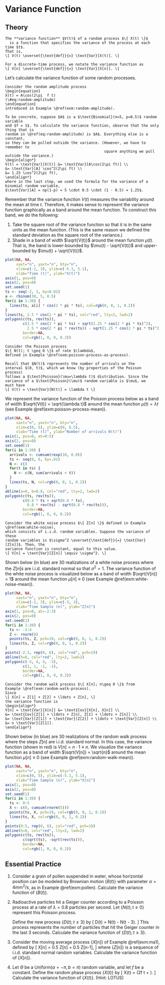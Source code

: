# Variance Function {#var-function}

## Theory {-}

```definition
The **variance function** $V(t)$ of a random process $\{ X(t) \}$ 
  is a function that specifies the variance of the process at each time $t$. 
That is,
\[ V(t) \overset{\text{def}}{=} \text{Var}[X(t)]. \]

For a discrete-time process, we notate the variance function as 
\[ V[n] \overset{\text{def}}{=} \text{Var}[X[n]]. \]
```

Let's calculate the variance function of some random processes.

```example
Consider the random amplitude process 
\begin{equation}
X(t) = A\cos(2\pi  f t)
(\#eq:random-amplitude)
\end{equation}
introduced in Example \@ref(exm:random-amplitude). 

To be concrete, suppose $A$ is a $\text{Binomial}(n=5, p=0.5)$ random variable 
and $f = 1$. To calculate the variance function, observe that the only thing that is 
random in \@ref(eq:random-amplitude) is $A$. Everything else is a constant, 
so they can be pulled outside the variance. (However, we have to remember to 
                                             square anything we pull outside the variance.)
\begin{align*}
V(t) = \text{Var}[X(t)] &= \text{Var}[A\cos(2\pi ft)] \\
&= \text{Var}[A] \cos^2(2\pi ft) \\
&= 1.25 \cos^2(2\pi ft),
\end{align*}
where in the last step, we used the formula for the variance of a binomial random variable, 
$\text{Var}[A] = np(1-p) = 5 \cdot 0.5 \cdot (1 - 0.5) = 1.25$.
```

Remember that the variance function $V(t)$ measures the variability around the mean at time $t$. 
Therefore, it makes sense to represent the variance function graphically as a band around the 
mean function. To construct this band, we do the following:

1. Take the square root of the variance function so that it is in the same units as the mean function.
(This is the same reason we defined the standard deviation as the square root of the variance.) 
2. Shade in a band of width $\sqrt{V(t)}$ around the mean function $\mu(t)$. 
That is, the band is lower-bounded by $\mu(t) - \sqrt{V(t)}$ and upper-bounded by $\mu(t) + \sqrt{V(t)}$.

```r
plot(NA, NA,
     xaxt="n", yaxt="n", bty="n",
     xlim=c(-2, 3), ylim=c(-5.1, 5.1),
     xlab="Time (t)", ylab="X(t)")
axis(1, pos=0)
axis(2, pos=0)
set.seed(1)
ts <- seq(-2, 3, by=0.01)
a <- rbinom(30, 5, 0.5)
for(i in 1:30) {
  lines(ts, a[i] * cos(2 * pi * ts), col=rgb(0, 0, 1, 0.2))
}
lines(ts, 2.5 * cos(2 * pi * ts), col="red", lty=2, lwd=2)
polygon(c(ts, rev(ts)),
        c(2.5 * cos(2 * pi * ts) + sqrt(1.25 * cos(2 * pi * ts)^2),
          2.5 * cos(2 * pi * rev(ts)) - sqrt(1.25 * cos(2 * pi * ts)^2)),
        border=NA,
        col=rgb(1, 0, 0, 0.2))
```

```example
Consider the Poisson process 
$\{ N(t); t \geq 0 \}$ of rate $\lambda$, 
defined in Example \@ref(exm:poisson-process-as-process).

Recall that $N(t)$ represents the number of arrivals on the 
interval $(0, t)$, which we know (by properties of the Poisson process) 
follows a $\text{Poisson}(\mu=\lambda t)$ distribution. Since the 
variance of a $\text{Poisson}(\mu)$ random variable is $\mu$, we 
must have
\[ V(t) = \text{Var}[N(t)] = \lambda t \]
```

We represent the variance function of the Poisson process below as a band of width 
$\sqrt{V(t)} = \sqrt{\lambda t}$ around the mean function $\mu(t) = \lambda t$ (see Example \@ref(exm:poisson-process-mean)).

```r
plot(NA, NA,
     xaxt="n", yaxt="n", bty="n",
     xlim=c(0, 5), ylim=c(0, 8.5),
     xlab="Time (t)", ylab="Number of arrivals N(t)")
axis(1, pos=0, at=0:5)
axis(2, pos=0)
set.seed(1)
for(i in 1:30) {
  arrivals <- cumsum(rexp(10, 0.8))
  ts <- seq(0, 6, by=.01)
  N <- c()
  for(t in ts) {
    N <- c(N, sum(arrivals < t))
  }
  lines(ts, N, col=rgb(0, 0, 1, 0.2))
}
abline(a=0, b=0.8, col="red", lty=2, lwd=2)
polygon(c(ts, rev(ts)),
        c(0.8 * ts + sqrt(0.8 * ts),
          0.8 * rev(ts) - sqrt(0.8 * rev(ts))),
        border=NA,
        col=rgb(1, 0, 0, 0.2))
```

```example
Consider the white noise process $\{ Z[n] \}$ defined in Example \@ref(exm:white-noise), 
which consists of i.i.d. random variables. Suppose the variance of these 
random variables is $\sigma^2 \overset{\text{def}}{=} \text{Var}[Z[n]]$. Then, the 
variance function is constant, equal to this value.
\[ V[n] = \text{Var}[Z[n]] \equiv \sigma^2. \]
```

Shown below (in blue) are 30 realizations of a white noise process where the $Z[n]$s 
are i.i.d. standard normal so that $\sigma^2 = 1$.
The variance function of the white noise process is visualized below as a band of width 
$\sqrt{V[n]} = 1$ around the mean function $\mu[n] \equiv 0$ (see Example \@ref(exm:white-noise-mean)).

```r
plot(NA, NA,
     xaxt="n", yaxt="n", bty="n",
     xlim=c(-2, 3), ylim=c(-3, 3),
     xlab="Time Sample (n)", ylab="Z[n]")
axis(1, pos=0, at=-2:3)
axis(2, pos=0)
set.seed(1)
for(i in 1:30) {
  ts <- -3:4
  Z <- rnorm(8)
  points(ts, Z, pch=19, col=rgb(0, 0, 1, 0.2))
  lines(ts, Z, col=rgb(0, 0, 1, 0.2))
}
points(-2:3, rep(0, 6), col="red", pch=19)
abline(h=0, col="red", lty=2, lwd=2)
polygon(c(-3, 4, 4, -3),
        c(1, 1, -1, -1),
        border=NA,
        col=rgb(1, 0, 0, 0.2))
```

```example
Consider the random walk process $\{ X[n]; n\geq 0 \}$ from 
Example \@ref(exm:random-walk-process). 
Since 
\[ X[n] = Z[1] + Z[2] + \ldots + Z[n], \]
the variance function is 
\begin{align*} 
V[n] = \text{Var}[X[n]] &= \text{Cov}[X[n], X[n]] \\
&= \text{Cov}[Z[1] + \ldots + Z[n], Z[1] + \ldots + Z[n]] \\
&= \text{Var}[Z[1]] + \text{Var}[Z[2]] + \ldots + \text{Var}[Z[n]] \\
&= n \text{Var}[Z[1]].
\end{align*}
```

Shown below (in blue) are 30 realizations of the random walk process where the steps $Z[n]$ are 
i.i.d. standard normal. In this case, the variance function (shown in red) is $V[n] = n \cdot 1 \equiv n$. 
We visualize the variance function as a band of width $\sqrt{V[n]} = \sqrt{n}$ 
around the mean function $\mu[n] \equiv 0$ (see Example \@ref(exm:random-walk-mean)).

```r
plot(NA, NA,
     xaxt="n", yaxt="n", bty="n",
     xlim=c(0, 5), ylim=c(-5.1, 5.1),
     xlab="Time Sample (n)", ylab="X[n]")
axis(1, pos=0)
axis(2, pos=0)
set.seed(1)
for(i in 1:30) {
  ts <- 0:5
  X <- c(0, cumsum(rnorm(5)))
  points(ts, X, pch=19, col=rgb(0, 0, 1, 0.2))
  lines(ts, X, col=rgb(0, 0, 1, 0.2))
}
points(0:5, rep(0, 6), col="red", pch=19)
abline(h=0, col="red", lty=2, lwd=2)
polygon(c(ts, rev(ts)),
        c(sqrt(ts), -sqrt(rev(ts))),
        border=NA,
        col=rgb(1, 0, 0, 0.2))
```

## Essential Practice {-}

1. Consider a grain of pollen suspended in water, whose horizontal position can be modeled by 
Brownian motion $\{B(t)\}$ with parameter $\alpha=4 \text{mm}^2/\text{s}$, as in Example \@ref(exm:pollen).
Calculate the variance function of $\{ B(t) \}$.

2. Radioactive particles hit a Geiger counter according to a Poisson process 
at a rate of $\lambda=0.8$ particles per second. Let $\{ N(t); t \geq 0 \}$ represent this Poisson process.

    Define the new process $\{ D(t); t \geq 3 \}$ by 
    \[ D(t) = N(t) - N(t - 3). \]
    This process represents the number of particles that hit the Geiger counter in the last 3 seconds. 
    Calculate the variance function of $\{ D(t); t \geq 3 \}$.
 
3. Consider the moving average process $\{ X[n] \}$ of Example \@ref(exm:ma1), defined by 
\[ X[n] = 0.5 Z[n] + 0.5 Z[n-1], \]
where $\{ Z[n] \}$ is a sequence of i.i.d. standard normal random variables. 
Calculate the variance function of $\{ X[n] \}$.
    
4. Let $\Theta$ be a $\text{Uniform}(a=-\pi, b=\pi)$ random variable, and let $f$ be a constant. 
Define the random phase process $\{ X(t) \}$ by
\[ X(t) = \cos(2\pi f t + \Theta). \]
Calculate the variance function of $\{ X(t) \}$. (Hint: LOTUS)

